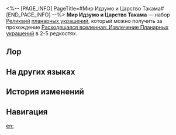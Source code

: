 <%-- [PAGE_INFO]
PageTitle=#Мир Идзумо и Царство Такама#
[END_PAGE_INFO] --%>
{{Набор Реликвий Инфобокс
|id           = 83144
|Изображение  = Предмет Мир Идзумо и Царство Такама.png
|Тип          = Планарное украшение
|2пБонус      = Сила атаки владельца повышается на 12%. Если в начале боя есть хотя бы один союзник, идущий тем же Путём, что и владелец, крит. шанс владельца повышается на 12%.
|Сфера        = Вторжение ками на Идзумо
|Вязь         = Клинки конца и начала Идзумо
|Редкость     = 2345
|Источник2.1  = [[Расходящаяся вселенная: Извлечение Планарных украшений]]
|Источник3.1  = [[Расходящаяся вселенная: Извлечение Планарных украшений]]
|Источник4.1  = [[Расходящаяся вселенная: Извлечение Планарных украшений]]
|Источник5.1  = [[Расходящаяся вселенная: Извлечение Планарных украшений]]
|Источник5.2  = [[Синтез реликвий]]
|Свойство1    = 
|Свойство2    = 
|Свойство3    = 
}}
'''Мир Идзумо и Царство Такама''' — набор [[Реликвии|Реликвий]] [[:Категория:Планарные украшения|планарных украшений]], который можно получить за прохождение [[Расходящаяся вселенная: Извлечение Планарных украшений]] в 2-5{{Иконка/Звёзды|1}} редкостях.

==Лор==
{{Реликвия Лор|Мир Идзумо и Царство Такама}}

==На других языках==
{{На других языках
|en   = Izumo Gensei and Takama Divine Realm
|zhs  = 出云显世与高天神国
|zht  = 出雲顯世與高天神國
|ja   = 顕世の出雲と高天の神国
|ko   = 이즈모 현세와 타카마 신국
|es   = Izumo gensei y reino divino de Takama
|fr   = Vie présente d'Izumo et royaume divin de Takama
|ru   = Мир Идзумо и Царство Такама
|th   = Izumo Gensei and Takama Divine Realm
|vi   = Izumo Hiện Thế Và Thần Quốc Cõi Trời
|de   = Izumo-Gensei und Takama-Himmelreich
|id   = Izumo Gensei and Takama Divine Realm
|pt   = Izumo Gensei e Reino Divino de Takama
}}

==История изменений==
{{История изменений|3.5}}

==Навигация==
{{Наборы реликвий Навбокс}}

[[en:]]
